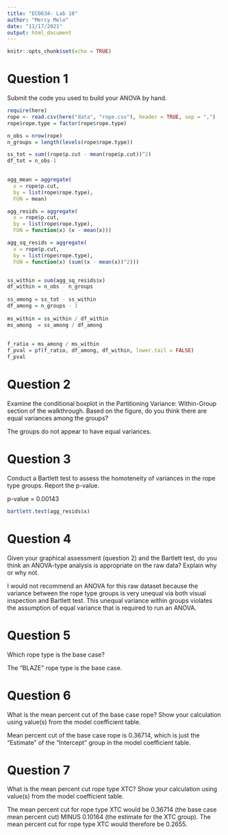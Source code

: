 ```yaml
---
title: "ECO634- Lab 10"
author: "Mercy Melo"
date: "11/17/2021"
output: html_document
---
```


```r
knitr::opts_chunk$set(echo = TRUE)
```

# Question 1
Submit the code you used to build your ANOVA by hand.

```r
require(here)
rope <- read.csv(here("data", "rope.csv"), header = TRUE, sep = ",")
rope$rope.type = factor(rope$rope.type)

n_obs = nrow(rope)
n_groups = length(levels(rope$rope.type))

ss_tot = sum((rope$p.cut - mean(rope$p.cut))^2)
df_tot = n_obs-1
    

agg_mean = aggregate(
  x = rope$p.cut,
  by = list(rope$rope.type), 
  FUN = mean)

agg_resids = aggregate(
  x = rope$p.cut,
  by = list(rope$rope.type), 
  FUN = function(x) (x - mean(x)))

agg_sq_resids = aggregate(
  x = rope$p.cut,
  by = list(rope$rope.type), 
  FUN = function(x) (sum((x - mean(x))^2)))


ss_within = sum(agg_sq_resids$x)
df_within = n_obs - n_groups
              
ss_among = ss_tot - ss_within
df_among = n_groups - 1
                        
ms_within = ss_within / df_within
ms_among  = ss_among / df_among
                        
                       
f_ratio = ms_among / ms_within
f_pval = pf(f_ratio, df_among, df_within, lower.tail = FALSE)
f_pval
```

# Question 2
Examine the conditional boxplot in the Partitioning Variance: Within-Group section of the walkthrough. Based on the figure, do you think there are equal variances among the groups?

The groups do not appear to have equal variances. 

# Question 3
Conduct a Bartlett test to assess the homoteneity of variances in the rope type groups. Report the p-value.

p-value = 0.00143
```r
bartlett.test(agg_resids$x)
```

# Question 4
Given your graphical assessment (question 2) and the Bartlett test, do you think an ANOVA-type analysis is appropriate on the raw data? Explain why or why not.

I would not recommend an ANOVA for this raw dataset because the variance between the rope type groups is very unequal via both visual inspection and Bartlett test. This unequal variance within groups violates the assumption of equal variance that is required to run an ANOVA. 

# Question 5
Which rope type is the base case?

The "BLAZE" rope type is the base case.

# Question 6
What is the mean percent cut of the base case rope? Show your calculation using value(s) from the model coefficient table.

Mean percent cut of the base case rope is 0.36714, which is just the "Estimate" of the "Intercept" group in the model coefficient table. 

# Question 7
What is the mean percent cut rope type XTC? Show your calculation using value(s) from the model coefficient table.

The mean percent cut for rope type XTC would be 0.36714 (the base case mean percent cut) MINUS 0.10164 (the estimate for the XTC group). The mean percent cut for rope type XTC would therefore be 0.2655. 